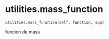 # utilities.mass_function { #sim_2024.utilities.mass_function }

`utilities.mass_function(self, function, sup)`

funcion de masa